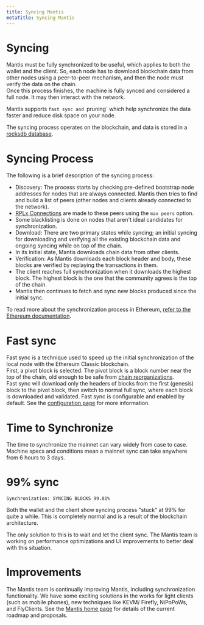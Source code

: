 ```yaml
---
title: Syncing Mantis
metaTitle: Syncing Mantis
---
```


# Syncing
Mantis must be fully synchronized to be useful, which applies to both the wallet and the client. So, each node has to download blockchain data from other nodes using a peer-to-peer mechanism, and then the node must verify the data on the chain.  
Once this process finishes, the machine is fully synced and considered a full node. It may then interact with the network.

Mantis supports `fast sync and `pruning` which help synchronize the data faster and reduce disk space on your node.

The syncing process operates on the blockchain, and data is stored in a [rocksdb database](https://rocksdb.org/).

# Syncing Process
The following is a brief description of the syncing process:
* Discovery: The process starts by checking pre-defined bootstrap node addresses for nodes that are always connected. Mantis then tries to find and build a list of peers (other nodes and clients already connected to the network).  
* [RPLx Connections](https://github.com/ethereum/devp2p/blob/master/rlpx.md) are made to these peers using the `max peers` option.  
* Some blacklisting is done on nodes that aren't ideal candidates for synchronization.
* Download: There are two primary states while syncing; an initial syncing for downloading and verifying all the existing blockchain data and ongoing syncing while on top of the chain.  
* In its initial state, Mantis downloads chain data from other clients.
* Verification: As Mantis downloads each block header and body, these blocks are verified by replaying the transactions in them.
* The client reaches full synchronization when it downloads the highest block. The highest block is the one that the community agrees is the top of the chain.
* Mantis then continues to fetch and sync new blocks produced since the initial sync.

To read more about the synchronization process in Ethereum, [refer to the Ethereum documentation](https://github.com/ethereum/devp2p/blob/master/caps/eth.md).

# Fast sync   
Fast sync is a technique used to speed up the initial synchronization of the local node with the Ethereum Classic blockchain.  
First, a pivot block is selected. The pivot block is a block number near the top of the chain, old enough to be safe from [chain reorganizations](https://blog.ethereum.org/2015/08/08/chain-reorganisation-depth-expectations/).  
Fast sync will download only the headers of blocks from the first (genesis) block to the pivot block, then switch to normal full sync, where each block is downloaded and validated.
Fast sync is configurable and enabled by default. See the [configuration page](/how-tos/how-to-configure-mantis) for more information.

# Time to Synchronize
The time to synchronize the mainnet can vary widely from case to case. Machine specs and conditions mean a mainnet sync can take anywhere from 6 hours to 3 days.
# 99% sync
`Synchronization: SYNCING BLOCKS 99.81%`

Both the wallet and the client show syncing process "stuck" at 99% for quite a while. This is completely normal and is a result of the blockchain architecture.

The only solution to this is to wait and let the client sync. The Mantis team is working on performance optimizations and UI improvements to better deal with this situation.
# Improvements
The Mantis team is continually improving Mantis, including synchronization functionality. 
We have some exciting solutions in the works for light clients (such as mobile phones), new techniques like KEVM/ Firefly, NiPoPoWs, and FlyClients. See the [Mantis home page](https://mantisclient.io/) for details of the current roadmap and proposals.

